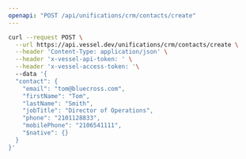 ```yaml
---
openapi: "POST /api/unifications/crm/contacts/create"
---
```


<RequestExample>

```bash Request
curl --request POST \
  --url https://api.vessel.dev/unifications/crm/contacts/create \
  --header 'Content-Type: application/json' \
  --header 'x-vessel-api-token: ' \
  --header 'x-vessel-access-token: '\ 
  --data '{
  "contact": {
    "email": "tom@bluecross.com",
    "firstName": "Tom",
    "lastName": "Smith",
    "jobTitle": "Director of Operations",
    "phone": "2101128833",
    "mobilePhone": "2106541111",
    "$native": {}
  }
}'
```

</RequestExample>


      